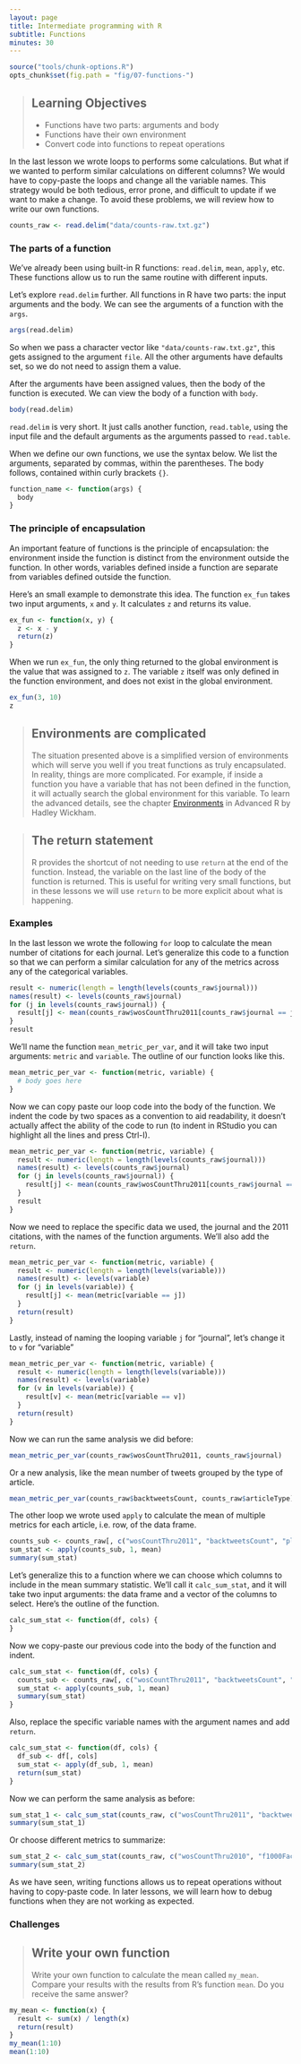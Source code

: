 ```yaml
---
layout: page
title: Intermediate programming with R
subtitle: Functions
minutes: 30
---
```


```r
source("tools/chunk-options.R")
opts_chunk$set(fig.path = "fig/07-functions-")
```

> ## Learning Objectives {.objectives}
>
> *  Functions have two parts: arguments and body
> *  Functions have their own environment
> *  Convert code into functions to repeat operations

In the last lesson we wrote loops to performs some calculations.
But what if we wanted to perform similar calculations on different columns?
We would have to copy-paste the loops and change all the variable names.
This strategy would be both tedious, error prone, and difficult to update if we want to make a change.
To avoid these problems, we will review how to write our own functions.

```r
counts_raw <- read.delim("data/counts-raw.txt.gz")
```

### The parts of a function

We've already been using built-in R functions: `read.delim`, `mean`, `apply`, etc.
These functions allow us to run the same routine with different inputs.

Let's explore `read.delim` further.
All functions in R have two parts: the input arguments and the body.
We can see the arguments of a function with the `args`.

```r
args(read.delim)
```

So when we pass a character vector like `"data/counts-raw.txt.gz"`, this gets assigned to the argument `file`.
All the other arguments have defaults set, so we do not need to assign them a value.

After the arguments have been assigned values, then the body of the function is executed.
We can view the body of a function with `body`.

```r
body(read.delim)
```

`read.delim` is very short.
It just calls another function, `read.table`, using the input file and the default arguments as the arguments passed to `read.table`.

When we define our own functions, we use the syntax below.
We list the arguments, separated by commas, within the parentheses.
The body follows, contained within curly brackets `{}`.

```r
function_name <- function(args) {
  body
}
```

### The principle of encapsulation

An important feature of functions is the principle of encapsulation:
the environment inside the function is distinct from the environment outside the function.
In other words, variables defined inside a function are separate from variables defined outside the function.

Here's an small example to demonstrate this idea.
The function `ex_fun` takes two input arguments, `x` and `y`.
It calculates `z` and returns its value.

```r
ex_fun <- function(x, y) {
  z <- x - y
  return(z)
}
```

When we run `ex_fun`, the only thing returned to the global environment is the value that was assigned to `z`.
The variable `z` itself was only defined in the function environment, and does not exist in the global environment.

```r
ex_fun(3, 10)
z
```

> ## Environments are complicated {.challenge}
>
> The situation presented above is a simplified version of environments which will serve you well if you treat functions as truly encapsulated.
> In reality, things are more complicated.
> For example, if inside a function you have a variable that has not been defined in the function, it will actually search the global environment for this variable.
> To learn the advanced details, see the chapter [Environments](http://adv-r.had.co.nz/Environments.html) in Advanced R by Hadley Wickham.

> ## The return statement {.challenge}
>
> R provides the shortcut of not needing to use `return` at the end of the function.
> Instead, the variable on the last line of the body of the function is returned.
> This is useful for writing very small functions, but in these lessons we will use `return` to be more explicit about what is happening.

### Examples

In the last lesson we wrote the following `for` loop to calculate the mean number of citations for each journal.
Let's generalize this code to a function so that we can perform a similar calculation for any of the metrics across any of the categorical variables.

```r
result <- numeric(length = length(levels(counts_raw$journal)))
names(result) <- levels(counts_raw$journal)
for (j in levels(counts_raw$journal)) {
  result[j] <- mean(counts_raw$wosCountThru2011[counts_raw$journal == j])
}
result
```

We'll name the function `mean_metric_per_var`,
and it will take two input arguments: `metric` and `variable`.
The outline of our function looks like this.

```r
mean_metric_per_var <- function(metric, variable) {
  # body goes here
}
```

Now we can copy paste our loop code into the body of the function.
We indent the code by two spaces as a convention to aid readability, it doesn't actually affect the ability of the code to run (to indent in RStudio you can highlight all the lines and press Ctrl-I).

```r
mean_metric_per_var <- function(metric, variable) {
  result <- numeric(length = length(levels(counts_raw$journal)))
  names(result) <- levels(counts_raw$journal)
  for (j in levels(counts_raw$journal)) {
    result[j] <- mean(counts_raw$wosCountThru2011[counts_raw$journal == j])
  }
  result
}
```

Now we need to replace the specific data we used, the journal and the 2011 citations, with the names of the function arguments.
We'll also add the `return`.

```r
mean_metric_per_var <- function(metric, variable) {
  result <- numeric(length = length(levels(variable)))
  names(result) <- levels(variable)
  for (j in levels(variable)) {
    result[j] <- mean(metric[variable == j])
  }
  return(result)
}
```

Lastly, instead of naming the looping variable `j` for "journal", let's change it to `v` for "variable"

```r
mean_metric_per_var <- function(metric, variable) {
  result <- numeric(length = length(levels(variable)))
  names(result) <- levels(variable)
  for (v in levels(variable)) {
    result[v] <- mean(metric[variable == v])
  }
  return(result)
}
```

Now we can run the same analysis we did before:

```r
mean_metric_per_var(counts_raw$wosCountThru2011, counts_raw$journal)
```

Or a new analysis, like the mean number of tweets grouped by the type of article.

```r
mean_metric_per_var(counts_raw$backtweetsCount, counts_raw$articleType)
```

The other loop we wrote used `apply` to calculate the mean of multiple metrics for each article, i.e. row, of the data frame.

```r
counts_sub <- counts_raw[, c("wosCountThru2011", "backtweetsCount", "plosCommentCount")]
sum_stat <- apply(counts_sub, 1, mean)
summary(sum_stat)
```

Let's generalize this to a function where we can choose which columns to include in the mean summary statistic.
We'll call it `calc_sum_stat`,
and it will take two input arguments: the data frame and a vector of the columns to select.
Here's the outline of the function.

```r
calc_sum_stat <- function(df, cols) {
}
```

Now we copy-paste our previous code into the body of the function and indent.

```r
calc_sum_stat <- function(df, cols) {
  counts_sub <- counts_raw[, c("wosCountThru2011", "backtweetsCount", "plosCommentCount")]
  sum_stat <- apply(counts_sub, 1, mean)
  summary(sum_stat)
}
```

Also, replace the specific variable names with the argument names and add `return`.

```r
calc_sum_stat <- function(df, cols) {
  df_sub <- df[, cols]
  sum_stat <- apply(df_sub, 1, mean)
  return(sum_stat)
}
```

Now we can perform the same analysis as before:

```r
sum_stat_1 <- calc_sum_stat(counts_raw, c("wosCountThru2011", "backtweetsCount", "plosCommentCount"))
summary(sum_stat_1)
```

Or choose different metrics to summarize:

```r
sum_stat_2 <- calc_sum_stat(counts_raw, c("wosCountThru2010", "f1000Factor"))
summary(sum_stat_2)
```

As we have seen, writing functions allows us to repeat operations without having to copy-paste code.
In later lessons, we will learn how to debug functions when they are not working as expected.

### Challenges

> ## Write your own function {.challenge}
>
> Write your own function to calculate the mean called `my_mean`.
> Compare your results with the results from R's function `mean`.
> Do you receive the same answer?

```r
my_mean <- function(x) {
  result <- sum(x) / length(x)
  return(result)
}
my_mean(1:10)
mean(1:10)
```
